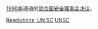{{Year by category
| m = 1
| c = 9
| d = 9
| y = 0
| cat = 联合国安全理事会决议
| sortkey = United Nations Security Council resolutions
| parent = 各年聯合國安全理事會決議
| subcat = 1990年國際關係
}}
[[1990年|1990年]]通過的[[联合国安全理事会决议|联合国安全理事会决议]]。
{{Wikisource|Wikisource:联合国安理会1990年决议|联合国安理会1990年决议}}

[[Category:1990年聯合國|Resolutions, UN SC]]
[[Category:1990年法律|UNSC]]